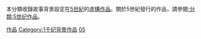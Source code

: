 本分類收錄故事背景設定在[[5世紀|5世紀]]的[[虛構作品|虛構作品]]。關於5世紀發行的作品，請參閱[[:分類:5世纪作品|:分類:5世纪作品]]。
{{CatPair|4世紀背景作品|6世紀背景作品}}

[[Category:5世纪|作品]]
[[Category:1千纪背景作品|Category:1千纪背景作品]]
[[Category:各世纪背景作品|05]]